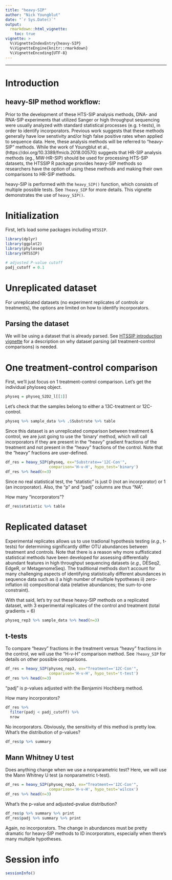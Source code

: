 ```yaml
---
title: "heavy-SIP"
author: "Nick Youngblut"
date: "`r Sys.Date()`"
output: 
  rmarkdown::html_vignette:
    toc: true
vignette: >
  %\VignetteIndexEntry{heavy-SIP}
  %\VignetteEngine{knitr::rmarkdown}
  %\VignetteEncoding{UTF-8}
---
```


***

# Introduction

## heavy-SIP method workflow:

Prior to the development of these HTS-SIP analysis methods, DNA- and RNA-SIP experiments that utilized Sanger or high throughput sequencing were usually analyzed with standard statistical processes (e.g. t-tests), in order to identify incorporators. Previous work suggests that these methods generally have low senstivity and/or high false positive rates when applied to sequence data. Here, these analysis methods will be referred to "heavy-SIP" methods. While the work of Youngblut et al., (https://doi.org/10.3389/fmicb.2018.00570) suggests that HR-SIP analysis methods (eg., MW-HR-SIP) should be used for processing HTS-SIP datasets, the HTSSIP R package provides heavy-SIP methods so researchers have the option of using these methods and making their own comparisons to HR-SIP methods. 

heavy-SIP is performed with the `heavy_SIP()` function, which consists of multiple possible tests. See `?heavy_SIP` for more details. This vignette demonstrates the use of `heavy_SIP()`.

# Initialization 

First, let's load some packages including `HTSSIP`. 

```r
library(dplyr)
library(ggplot2)
library(phyloseq)
library(HTSSIP)
```

```r
# adjusted P-value cutoff 
padj_cutoff = 0.1
```

# Unreplicated dataset

For unreplicated datasets (no experiment replicates of controls or treatments), the options are limited on how to identify incorporators.

## Parsing the dataset

We will be using a dataset that is already parsed. See [HTSSIP introduction vignette](HTSSIP_intro.html) for a description on why dataset parsing (all treatment-control comparisons) is needed.

# One treatment-control comparison

First, we'll just focus on 1 treatment-control comparison. Let's get the individual phyloseq object. 

```r
physeq = physeq_S2D2_l[[1]]
```

Let's check that the samples belong to either a 13C-treatment or 12C-control. 

```r
physeq %>% sample_data %>% .$Substrate %>% table
```

Since this dataset is an unreplicated comparison between treatment & control, we are just going to use the 'binary' method, which will call incorporators if they are present in the "heavy" gradient fractions of the treatment and not present in the "heavy" fractions of the control. Note that the "heavy" fractions are user-defined. 


```r
df_res = heavy_SIP(physeq, ex="Substrate=='12C-Con'", 
                   comparison='H-v-H', hypo_test='binary')
df_res %>% head(n=3)
```

Since no real statistical test, the "statistic" is just 0 (not an incorporator) or 1 (an incorporator). Also, the "p" and "padj" columns are thus "NA".

How many "incorporators"?

```r
df_res$statistic %>% table
```


# Replicated dataset

Experimental replicates allows us to use tradional hypothesis testing (*e.g.,* t-tests) for determining significantly differ OTU abundances between treatment and controls. Note that there is a reason why more suffisticated statistical methods have been developed for assessing differentially abundant features in high throughput sequencing datasets (*e.g.,* DESeq2, EdgeR, or MetagenomeSeq). The traditional methods don't account for many challenging aspects of identifying statistically different abundances in sequence data such as i) a high number of multiple hypotheses ii) zero-inflation iii) compositional data (relative abundances; the sum-to-one constraint). 

With that said, let's try out these heavy-SIP methods on a replicated dataset, with 3 experimental replicates of the control and treatment (total gradients = 6)

```r
physeq_rep3 %>% sample_data %>% head(n=3)
```

## t-tests

To compare "heavy" fractions in the treatment versus "heavy" fractions in the control, we will use the "H-v-H" comparison method. See `?heavy_SIP` for details on other possible comparisons. 

```r
df_res = heavy_SIP(physeq_rep3, ex="Treatment=='12C-Con'", 
                   comparison='H-v-H', hypo_test='t-test')
df_res %>% head(n=3)
```

"padj" is p-values adjusted with the Benjamini Hochberg method. 

How many incorporators?

```r
df_res %>%
  filter(padj < padj_cutoff) %>%
  nrow
```

No incorporators. Obviously, the sensitivity of this method is pretty low. What's the distribution of p-values?

```r
df_res$p %>% summary
```

## Mann Whitney U test

Does anything change when we use a nonparametric test? Here, we will use the Mann Whitney U test (a nonparametric t-test).

```r
df_res = heavy_SIP(physeq_rep3, ex="Treatment=='12C-Con'", 
                   comparison='H-v-H', hypo_test='wilcox')
df_res %>% head(n=3)
```

What's the p-value and adjusted-pvalue distribution?

```r
df_res$p %>% summary %>% print
df_res$padj %>% summary %>% print
```

Again, no incorporators. The change in abundances must be pretty dramatic for heavy-SIP methods to ID incorporators, especially when there's many multiple hypotheses. 


# Session info

```r
sessionInfo()
```

